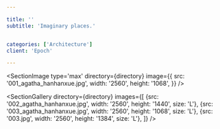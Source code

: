 ```yaml
---

title: ''
subtitle: 'Imaginary places.'


categories: ['Architecture']
client: 'Epoch'

---
```



<SectionDetail
title='Synopsis'
detail='Portal is a visual journey through imaginary places.
'
 />


<SectionImage
type='max'
directory={directory}
image={{
    src: '001_agatha_hanhanxue.jpg',
    width: '2560',
    height: '1068',
}}
/>



<SectionGallery
directory={directory}
images={[
     {src: '002_agatha_hanhanxue.jpg', width: '2560', height: '1440', size: 'L'},
    {src: '003_agatha_hanhanxue.jpg', width: '2560', height: '1068', size: 'L'},
    {src: '003.jpg', width: '2560', height: '1384', size: 'L'},
     ]}
 />


